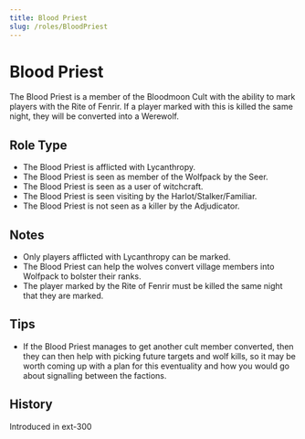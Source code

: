```yaml
---
title: Blood Priest
slug: /roles/BloodPriest
---
```


# Blood Priest

The Blood Priest is a member of the Bloodmoon Cult with the ability to mark players with the Rite of Fenrir. If a player marked with this is killed the same night, they will be converted into a Werewolf.

## Role Type

- The Blood Priest is afflicted with Lycanthropy.
- The Blood Priest is seen as member of the Wolfpack by the Seer.
- The Blood Priest is seen as a user of witchcraft.
- The Blood Priest is seen visiting by the Harlot/Stalker/Familiar.
- The Blood Priest is not seen as a killer by the Adjudicator.

## Notes

- Only players afflicted with Lycanthropy can be marked.
- The Blood Priest can help the wolves convert village members into Wolfpack to bolster their ranks.
- The player marked by the Rite of Fenrir must be killed the same night that they are marked.

## Tips

- If the Blood Priest manages to get another cult member converted, then they can then help with picking future targets and wolf kills, so it may be worth coming up with a plan for this eventuality and how you would go about signalling between the factions.

## History

<timeline>
  <event interval="2019-01-01">Introduced in ext-300</event>
</timeline>
